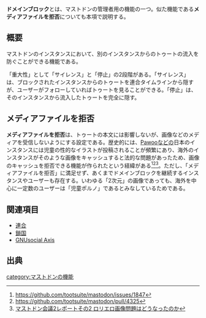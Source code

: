 {{Infobox word
|Name = ドメインブロック
|Hinshi = 名詞
|Hatsu = 不明
}}'''ドメインブロック'''とは、マストドンの管理者用の機能の一つ。似た機能である'''メディアファイルを拒否'''についても本項で説明する。

== 概要 ==
マストドンのインスタンスにおいて、別のインスタンスからのトゥートの流入を防ぐことができる機能である。

「重大性」として「サイレンス」と「停止」の2段階がある。「サイレンス」は、ブロックされたインスタンスからのトゥートを連合タイムラインから隠すが、ユーザーがフォローしていればトゥートを見ることができる。「停止」は、そのインスタンスから流入したトゥートを完全に隠す。

==メディアファイルを拒否==
'''メディアファイルを拒否'''は、トゥートの本文には影響しないが、画像などのメディアを受信しないようにする設定である。歴史的には、[[Pawoo]]などの日本のインスタンスには児童の性的なイラストが投稿されることが頻繁にあり、海外のインスタンスがそのような画像をキャッシュすると法的な問題があったため、画像のキャッシュを拒否できる機能が作られたという経緯がある<ref>https://github.com/tootsuite/mastodon/issues/1847</ref><ref>https://github.com/tootsuite/mastodon/pull/4325</ref><ref>[http://www.itmedia.co.jp/news/articles/1705/20/news036.html マストドン会議2レポートその2 ロリエロ画像問題はどうなったのか]</ref>。ただし、「メディアファイルを拒否」に満足せず、あくまでドメインブロックを継続するインスタンスやユーザーも存在する。いわゆる「2次元」の画像であっても、海外を中心に一定数のユーザーは「児童ポルノ」であるとみなしているためである。

== 関連項目 ==
* [[連合]]
* [[鎖国]]
* [[GNUsocial Axis]]

== 出典 ==
<references />

[[category:マストドンの機能]]
{{DEFAULTSORT:とめいんふろつく}}